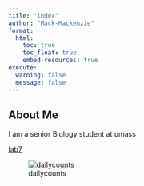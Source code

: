 ```yaml
---
title: "index"
author: "Mack-Mackenzie"
format:
  html:
    toc: true
    toc_float: true
    embed-resources: true
execute: 
  warning: false
  message: false
---
```


## About Me

I am a senior Biology student at umass

[lab7](Lab-7-Mack-Mackenzie.html)

![dailycounts](daily_counts_US.gif)
